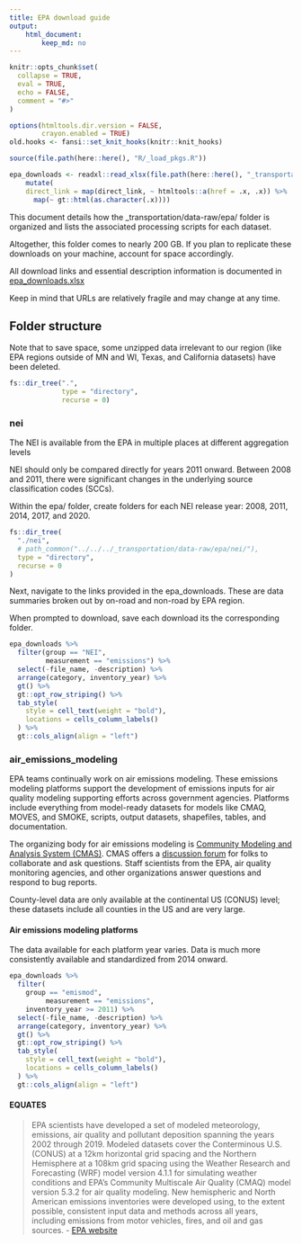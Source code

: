 ```yaml
---
title: EPA download guide
output:
    html_document: 
        keep_md: no
---
```


```r
knitr::opts_chunk$set(
  collapse = TRUE,
  eval = TRUE,
  echo = FALSE,
  comment = "#>"
)

options(htmltools.dir.version = FALSE,
        crayon.enabled = TRUE)
old.hooks <- fansi::set_knit_hooks(knitr::knit_hooks)

source(file.path(here::here(), "R/_load_pkgs.R"))

epa_downloads <- readxl::read_xlsx(file.path(here::here(), "_transportation/data-raw/epa/epa_downloads.xlsx")) %>% 
    mutate(
    direct_link = map(direct_link, ~ htmltools::a(href = .x, .x)) %>% 
      map(~ gt::html(as.character(.x)))) 

```


This document details how the _transportation/data-raw/epa/ folder is organized and lists the associated processing scripts for each dataset. 

Altogether, this folder comes to nearly 200 GB. If you plan to replicate these downloads on your machine, account for space accordingly.

All download links and essential description information is documented in [epa_downloads.xlsx](_transportation/data-raw/epa/epa_downloads.xlsx)

Keep in mind that URLs are relatively fragile and may change at any time. 

## Folder structure

Note that to save space, some unzipped data irrelevant to our region (like EPA regions outside of MN and WI, Texas, and California datasets) have been deleted. 

```r
fs::dir_tree(".",
             type = "directory",
             recurse = 0)
```
### nei

The NEI is available from the EPA in multiple places at different aggregation levels

NEI should only be compared directly for years 2011 onward. Between 2008 and 2011, there were significant changes in the underlying source classification codes (SCCs).

Within the epa/ folder, create folders for each NEI release year: 2008, 2011, 2014, 2017, and 2020.

```r
fs::dir_tree(
  "./nei",
  # path_common("../../../_transportation/data-raw/epa/nei/"),
  type = "directory",
  recurse = 0
)
```


Next, navigate to the links provided in the epa_downloads. These are data summaries broken out by on-road and non-road by EPA region. 

When prompted to download, save each download its the corresponding folder. 

```r
epa_downloads %>% 
  filter(group == "NEI",
         measurement == "emissions") %>% 
  select(-file_name, -description) %>% 
  arrange(category, inventory_year) %>% 
  gt() %>% 
  gt::opt_row_striping() %>% 
  tab_style(
    style = cell_text(weight = "bold"),
    locations = cells_column_labels()
  ) %>% 
  gt::cols_align(align = "left")

```


### air_emissions_modeling

EPA teams continually work on air emissions modeling. These emissions modeling platforms support the development of emissions inputs for air quality modeling supporting efforts across government agencies. Platforms include everything from model-ready datasets for models like CMAQ, MOVES, and SMOKE, scripts, output datasets, shapefiles, tables, and documentation. 

The organizing body for air emissions modeling is [Community Modeling and Analysis System (CMAS)](https://www.cmascenter.org/). CMAS offers a [discussion forum](https://forum.cmascenter.org/) for folks to collaborate and ask questions. Staff scientists from the EPA, air quality monitoring agencies, and other organizations answer questions and respond to bug reports. 

County-level data are only available at the continental US (CONUS) level; these datasets include all counties in the US and are very large. 

#### Air emissions modeling platforms

The data available for each platform year varies. Data is much more consistently available and standardized from 2014 onward. 


```r
epa_downloads %>% 
  filter(
    group == "emismod",
         measurement == "emissions",
    inventory_year >= 2011) %>% 
  select(-file_name, -description) %>% 
  arrange(category, inventory_year) %>% 
  gt() %>% 
  gt::opt_row_striping() %>% 
  tab_style(
    style = cell_text(weight = "bold"),
    locations = cells_column_labels()
  ) %>% 
  gt::cols_align(align = "left")

```


#### EQUATES

> EPA scientists have developed a set of modeled meteorology, emissions, air quality and pollutant deposition spanning the years 2002 through 2019. Modeled datasets cover the Conterminous U.S. (CONUS) at a 12km horizontal grid spacing and the Northern Hemisphere at a 108km grid spacing using the Weather Research and Forecasting (WRF) model version 4.1.1 for simulating weather conditions and EPA’s Community Multiscale Air Quality (CMAQ) model version 5.3.2 for air quality modeling. New hemispheric and North American emissions inventories were developed using, to the extent possible, consistent input data and methods across all years, including emissions from motor vehicles, fires, and oil and gas sources. - [EPA website](https://www.epa.gov/cmaq/equates)



